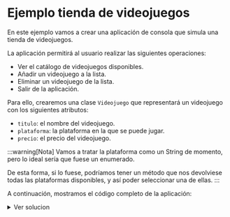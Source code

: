 
# Ejemplo tienda de videojuegos

En este ejemplo vamos a crear una aplicación de consola que simula una tienda de videojuegos. 

La aplicación permitirá al usuario realizar las siguientes operaciones:

- Ver el catálogo de videojuegos disponibles.
- Añadir un videojuego a la lista.
- Eliminar un videojuego de la lista.
- Salir de la aplicación.

Para ello, crearemos una clase `Videojuego` que representará un videojuego con los siguientes atributos:

- `titulo`: el nombre del videojuego.
- `plataforma`: la plataforma en la que se puede jugar.
- `precio`: el precio del videojuego.

:::warning[Nota]
Vamos a tratar la plataforma como un String de momento, pero lo ideal sería que fuese un enumerado.

De esta forma, si lo fuese, podríamos tener un método que nos devolviese todas las plataformas disponibles, y así poder seleccionar una de ellas.
:::

A continuación, mostramos el código completo de la aplicación:

<details>
  <summary>Ver solucion</summary>
  <Tabs
  defaultValue="videojuego"
  values={[
    {label: 'Videojuego.java', value: 'videojuego'},
    {label: 'TiendaDeVideojuegos.java', value: 'tienda'},
    {label: 'TiendaCLI.java', value: 'cli'},
    {label: 'Main.java', value: 'main'},
  ]}>
     <TabItem value="videojuego">
          <CodeBlock language="java">
               {require('!!raw-loader!../solucionario/TiendaDeVideojuegos/src/Videojuego.java').default}
          </CodeBlock>
     </TabItem>
    <TabItem value="tienda">
          <CodeBlock language="java">
               {require('!!raw-loader!../solucionario/TiendaDeVideojuegos/src/TiendaDeVideojuegos.java').default}
          </CodeBlock>
     </TabItem>
    <TabItem value="cli">
          <CodeBlock language="java">
               {require('!!raw-loader!../solucionario/TiendaDeVideojuegos/src/TiendaCLI.java').default}
          </CodeBlock>
     </TabItem>
     <TabItem value="main">
          <CodeBlock language="java">
               {require('!!raw-loader!../solucionario/TiendaDeVideojuegos/src/Main.java').default}
          </CodeBlock>
     </TabItem>
  </Tabs>
</details>
